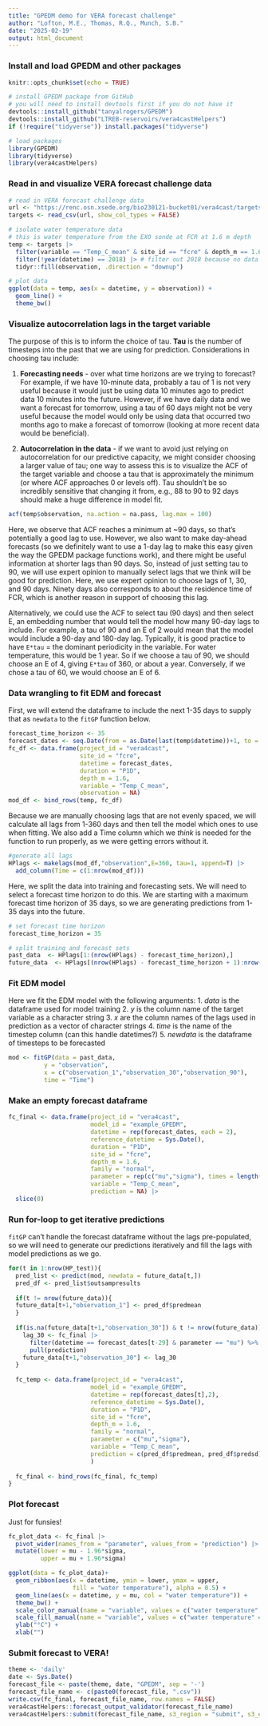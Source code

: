 ```yaml
---
title: "GPEDM demo for VERA forecast challenge"
author: "Lofton, M.E., Thomas, R.Q., Munch, S.B."
date: "2025-02-19"
output: html_document
---
```


### Install and load GPEDM and other packages
```r
knitr::opts_chunk$set(echo = TRUE)

# install GPEDM package from GitHub
# you will need to install devtools first if you do not have it
devtools::install_github("tanyalrogers/GPEDM")
devtools::install_github("LTREB-reservoirs/vera4castHelpers")
if (!require("tidyverse")) install.packages("tidyverse")

# load packages
library(GPEDM)
library(tidyverse)
library(vera4castHelpers)
```

### Read in and visualize VERA forecast challenge data
```r
# read in VERA forecast challenge data
url <- "https://renc.osn.xsede.org/bio230121-bucket01/vera4cast/targets/project_id=vera4cast/duration=P1D/daily-insitu-targets.csv.gz"
targets <- read_csv(url, show_col_types = FALSE)

# isolate water temperature data
# this is water temperature from the EXO sonde at FCR at 1.6 m depth
temp <- targets |>
  filter(variable == "Temp_C_mean" & site_id == "fcre" & depth_m == 1.6) |>
  filter(!year(datetime) == 2018) |> # filter out 2018 because no data until August
  tidyr::fill(observation, .direction = "downup")

# plot data
ggplot(data = temp, aes(x = datetime, y = observation)) +
  geom_line() +
  theme_bw()
```

### Visualize autocorrelation lags in the target variable
The purpose of this is to inform the choice of tau. **Tau** is the number of timesteps into the past that we are using for prediction. Considerations in choosing tau include:    

1. **Forecasting needs** - over what time horizons are we trying to forecast? For example, if we have 10-minute data, probably a tau of 1 is not very useful because it would just be using data 10 minutes ago to predict data 10 minutes into the future. However, if we have daily data and we want a forecast for tomorrow, using a tau of 60 days might not be very useful because the model would only be using data that occurred two months ago to make a forecast of tomorrow (looking at more recent data would be beneficial).    

2. **Autocorrelation in the data** - if we want to avoid just relying on autocorrelation for our predictive capacity, we might consider choosing a larger value of tau; one way to assess this is to visualize the ACF of the target variable and choose a tau that is approximately the minimum (or where ACF approaches 0 or levels off). Tau shouldn't be so incredibly sensitive that changing it from, e.g., 88 to 90 to 92 days should make a huge difference in model fit.    

```r
acf(temp$observation, na.action = na.pass, lag.max = 100)
```

Here, we observe that ACF reaches a minimum at ~90 days, so that's potentially a good lag to use. However, we also want to make day-ahead forecasts (so we definitely want to use a 1-day lag to make this easy given the way the GPEDM package functions work), and there might be useful information at shorter lags than 90 days. So, instead of just setting tau to 90, we will use expert opinion to manually select lags that we think will be good for prediction. Here, we use expert opinion to choose lags of 1, 30, and 90 days. Ninety days also corresponds to about the residence time of FCR, which is another reason in support of choosing this lag.

Alternatively, we could use the ACF to select tau (90 days) and then select E, an embedding number that would tell the model how many 90-day lags to include. For example, a tau of 90 and an E of 2 would mean that the model would include a 90-day and 180-day lag. Typically, it is good practice to have `E*tau` = the dominant periodicity in the variable. For water temperature, this would be 1 year. So if we choose a tau of 90, we should choose an E of 4, giving `E*tau` of 360, or about a year. Conversely, if we chose a tau of 60, we would choose an E of 6.

### Data wrangling to fit EDM and forecast
First, we will extend the dataframe to include the next 1-35 days to supply that as `newdata` to the `fitGP` function below.
```r
forecast_time_horizon <- 35
forecast_dates <- seq.Date(from = as.Date(last(temp$datetime))+1, to = as.Date(last(temp$datetime))+forecast_time_horizon, by = "day")
fc_df <- data.frame(project_id = "vera4cast",
                    site_id = "fcre",
                    datetime = forecast_dates,
                    duration = "P1D",
                    depth_m = 1.6,
                    variable = "Temp_C_mean",
                    observation = NA)
mod_df <- bind_rows(temp, fc_df)
```

Because we are manually choosing lags that are not evenly spaced, we will calculate all lags from 1-360 days and then tell the model which ones to use when fitting. We also add a Time column which we *think* is needed for the function to run properly, as we were getting errors without it.
```r
#generate all lags
HPlags <- makelags(mod_df,"observation",E=360, tau=1, append=T) |>
  add_column(Time = c(1:nrow(mod_df)))
```

Here, we split the data into training and forecasting sets. We will need to select a forecast time horizon to do this. We are starting with a maximum forecast time horizon of 35 days, so we are generating predictions from 1-35 days into the future.
```r
# set forecast time horizon
forecast_time_horizon = 35

# split training and forecast sets
past_data  <- HPlags[1:(nrow(HPlags) - forecast_time_horizon),]
future_data  <- HPlags[(nrow(HPlags) - forecast_time_horizon + 1):nrow(HPlags),]
```

### Fit EDM model

Here we fit the EDM model with the following arguments:
1. *data* is the dataframe used for model training
2. *y* is the column name of the target variable as a character string
3. *x* are the column names of the lags used in prediction as a vector of character strings
4. *time* is the name of the timestep column (can this handle datetimes?)
5. *newdata* is the dataframe of timesteps to be forecasted
```r
mod <- fitGP(data = past_data, 
          y = "observation",
          x = c("observation_1","observation_30","observation_90"),
          time = "Time")
```

### Make an empty forecast dataframe
```r
fc_final <- data.frame(project_id = "vera4cast",
                       model_id = "example_GPEDM",
                       datetime = rep(forecast_dates, each = 2),
                       reference_datetime = Sys.Date(),
                       duration = "P1D",
                       site_id = "fcre",
                       depth_m = 1.6,
                       family = "normal",
                       parameter = rep(c("mu","sigma"), times = length(forecast_dates)),
                       variable = "Temp_C_mean",
                       prediction = NA) |> 
  slice(0)
```


### Run for-loop to get iterative predictions

`fitGP` can't handle the forecast dataframe without the lags pre-populated, so we will need to generate our predictions iteratively and fill the lags with model predictions as we go.
```r
for(t in 1:nrow(HP_test)){
  pred_list <- predict(mod, newdata = future_data[t,])
  pred_df <- pred_list$outsampresults
  
  if(t != nrow(future_data)){
  future_data[t+1,"observation_1"] <- pred_df$predmean
  }
  
  if(is.na(future_data[t+1,"observation_30"]) & t != nrow(future_data)){
    lag_30 <- fc_final |>
      filter(datetime == forecast_dates[t-29] & parameter == "mu") %>%
      pull(prediction)
    future_data[t+1,"observation_30"] <- lag_30
  }
  
  fc_temp <- data.frame(project_id = "vera4cast",
                       model_id = "example_GPEDM",
                       datetime = rep(forecast_dates[t],2),
                       reference_datetime = Sys.Date(),
                       duration = "P1D",
                       site_id = "fcre",
                       depth_m = 1.6,
                       family = "normal",
                       parameter = c("mu","sigma"), 
                       variable = "Temp_C_mean",
                       prediction = c(pred_df$predmean, pred_df$predsd)
                       )
  
  fc_final <- bind_rows(fc_final, fc_temp)
}
```

### Plot forecast
Just for funsies!
```r
fc_plot_data <- fc_final |>
  pivot_wider(names_from = "parameter", values_from = "prediction") |>
  mutate(lower = mu - 1.96*sigma,
         upper = mu + 1.96*sigma)

ggplot(data = fc_plot_data)+
  geom_ribbon(aes(x = datetime, ymin = lower, ymax = upper,
                  fill = "water temperature"), alpha = 0.5) +
  geom_line(aes(x = datetime, y = mu, col = "water temperature")) +
  theme_bw() +
  scale_color_manual(name = "variable", values = c("water temperature" = "blue")) +
  scale_fill_manual(name = "variable", values = c("water temperature" = "blue")) +
  ylab("°C") +
  xlab("")
```

### Submit forecast to VERA!
```r
theme <- 'daily'
date <- Sys.Date()
forecast_file <- paste(theme, date, "GPEDM", sep = '-')
forecast_file_name <- c(paste0(forecast_file, ".csv"))
write.csv(fc_final, forecast_file_name, row.names = FALSE)
vera4castHelpers::forecast_output_validator(forecast_file_name)
vera4castHelpers::submit(forecast_file_name, s3_region = "submit", s3_endpoint = "ltreb-reservoirs.org", first_submission = TRUE)

```


